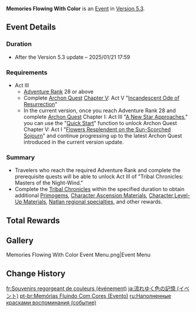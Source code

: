 {{About|the [[Version 5.3]] event|the [[Tribal Chronicles]]: [[Masters of the Night-Wind]] quests|Memories Flowing With Color}}
{{Event
|name              = Memories Flowing With Color
|image             = Memories Flowing With Color Event.png
|type              = In-Game
|group             = Story Quest
|time_known        = yes
|time_start        = 2025-01-01 11:00:00
|time_start_offset = GMT+8
|time_end          = 2025-01-21 17:59:59
|link              = https://www.hoyolab.com/article/35948962
}}
{{Description|The [[Masters of the Night-Wind]] have upheld an ancient custom for generations — using colorful woven scrolls to record the history of [[Natlan]]. It is precisely because of this tradition that you, who have come to the tribe quite by chance, have been entrusted with a mission.<br>To fulfill this mission, you realize that you must unravel a mystery that has gone unanswered for over two hundred years. The key to solving it seems to lie in a mysterious "color"...}}
'''Memories Flowing With Color''' is an [[Event]] in [[Version 5.3]].

==Event Details==
===Duration===
* After the Version 5.3 update – 2025/01/21 17:59

===Requirements===
* Act III
** [[Adventure Rank]] 28 or above
** Complete [[Archon Quest]] [[Chapter V]]: Act V "[[Incandescent Ode of Resurrection]]"
** In the current version, once you reach Adventure Rank 28 and complete [[Archon Quest]] Chapter I: Act III "[[A New Star Approaches]]," you can use the "[[Quick Start]]" function to unlock Archon Quest Chapter V: Act I "[[Flowers Resplendent on the Sun-Scorched Sojourn]]" and continue progressing up to the latest Archon Quest introduced in the current version update.

===Summary===
* Travelers who reach the required Adventure Rank and complete the prerequisite quests will be able to unlock Act III of "Tribal Chronicles: Masters of the Night-Wind."
* Complete the [[Tribal Chronicles]] within the specified duration to obtain additional [[Primogem]]s, [[Character Ascension Material]]s, [[Character Level-Up Material]]s, [[Natlan Local Specialty|Natlan regional specialties]], and other rewards.

==Total Rewards==
{{Event Rewards
|Primogem                       = 60
|Shivada Jade Fragment          = 9
|Talisman of the Enigmatic Land = 6
|Quenepa Berry                  = 30
|Seasoned Fang                  = 12
|Juvenile Fang                  = 15
|sort = Primogem,Shivada Jade Fragment,Talisman of the Enigmatic Land,Quenepa Berry,Seasoned Fang,Juvenile Fang
}}

==Gallery==
<gallery>
Memories Flowing With Color Event Menu.png|Event Menu
</gallery>

==Change History==
{{Change History|5.3}}

[[fr:Souvenirs regorgeant de couleurs (événement)]]
[[ja:流れゆく色の記憶 (イベント)]]
[[pt-br:Memórias Fluindo Com Cores (Evento)]]
[[ru:Наполненные красками воспоминания (событие)]]